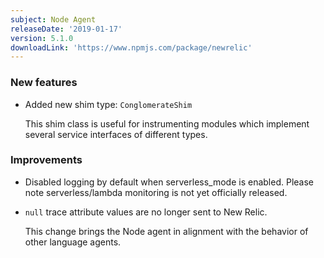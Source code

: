 ```yaml
---
subject: Node Agent
releaseDate: '2019-01-17'
version: 5.1.0
downloadLink: 'https://www.npmjs.com/package/newrelic'
---
```


### New features

* Added new shim type: `ConglomerateShim`

  This shim class is useful for instrumenting modules which implement several service interfaces of different types.

### Improvements

* Disabled logging by default when serverless_mode is enabled. Please note serverless/lambda monitoring is not yet officially released.
* `null` trace attribute values are no longer sent to New Relic.

  This change brings the Node agent in alignment with the behavior of other language agents.
